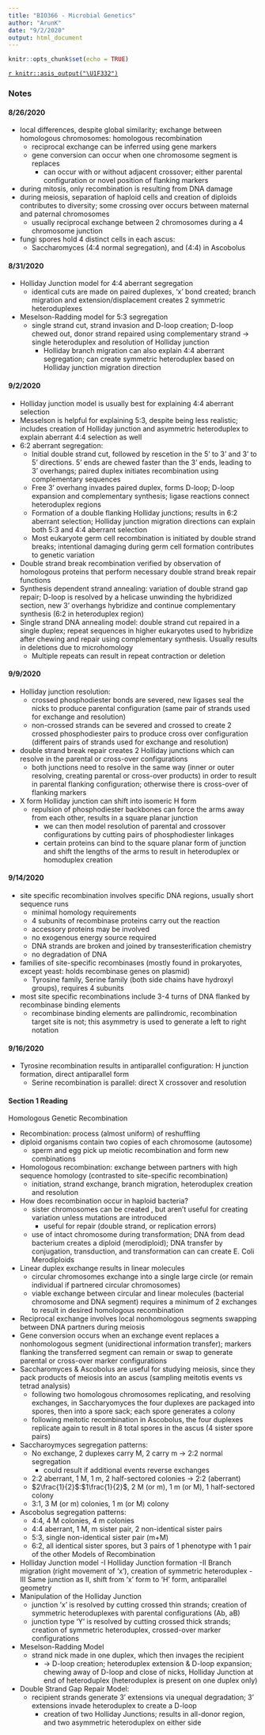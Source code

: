 ```yaml
---
title: "BIO366 - Microbial Genetics"
author: "ArunK"
date: "9/2/2020"
output: html_document
---
```


```r
knitr::opts_chunk$set(echo = TRUE)
```

[`r knitr::asis_output("\U1F332")`](https://arun-krishnaraj.github.io/evergreen)

### Notes
#### 8/26/2020
- local differences, despite global similarity; exchange between homologous chromosomes: homologous recombination
  - reciprocal exchange can be inferred using gene markers
  - gene conversion can occur when one chromosome segment is replaces
    - can occur with or without adjacent crossover; either parental configuration or novel position of flanking markers
- during mitosis, only recombination is resulting from DNA damage
- during meiosis, separation of haploid cells and creation of diploids contributes to diversity; some crossing over occurs between maternal and paternal chromosomes
  - usually reciprocal exchange between 2 chromosomes during a 4 chromosome junction
- fungi spores hold 4 distinct cells in each ascus:
  - Saccharomyces (4:4 normal segregation), and (4:4) in Ascobolus 
  
#### 8/31/2020
- Holliday Junction model for 4:4 aberrant segregation
  - identical cuts are made on paired duplexes, 'x' bond created; branch migration and extension/displacement creates 2 symmetric heteroduplexes
- Meselson-Radding model for 5:3 segregation
  - single strand cut, strand invasion and D-loop creation; D-loop chewed out, donor strand repaired using complementary strand -> single heteroduplex and resolution of Holliday junction
    - Holliday branch migration can also explain 4:4 aberrant segregation; can create symmetric heteroduplex based on Holliday junction migration direction
    
#### 9/2/2020
- Holliday junction model is usually best for explaining 4:4 aberrant selection
- Messelson is helpful for explaining 5:3, despite being less realistic; includes creation of Holliday junction and asymmetric heteroduplex to explain aberrant 4:4 selection as well
- 6:2 aberrant segregation: 
  - Initial double strand cut, followed by rescetion in the 5' to 3' and 3' to 5' directions. 5' ends are chewed faster than the 3' ends, leading to 3' overhangs; paired duplex initiates recombination using complementary sequences
  - Free 3' overhang invades paired duplex, forms D-loop; D-loop expansion and complementary synthesis; ligase reactions connect heteroduplex regions
  - Formation of a double flanking Holliday junctions; results in 6:2 aberrant selection; Holliday junction migration directions can explain both 5:3 and 4:4 aberrant selection
  - Most eukaryote germ cell recombination is initiated by double strand breaks; intentional damaging during germ cell formation contributes to genetic variation 
- Double strand break recombination verified by observation of homologous proteins that perform necessary double strand break repair functions
- Synthesis dependent strand annealing: variation of double strand gap repair; D-loop is resolved by a helicase unwinding the hybridized section, new 3' overhangs hybridize and continue complementary synthesis (6:2 in heteroduplex region) 
- Single strand DNA annealing model: double strand cut repaired in a single duplex; repeat sequences in higher eukaryotes used to hybridize after chewing and repair using complementary synthesis. Usually results in deletions due to microhomology
  - Multiple repeats can result in repeat contraction or deletion
  
#### 9/9/2020
- Holliday junction resolution: 
  - crossed phosphodiester bonds are severed, new ligases seal the nicks to produce parental configuration (same pair of strands used for exchange and resolution)
  - non-crossed strands can be severed and crossed to create 2 crossed phosphodiester pairs to produce cross over configuration (different pairs of strands used for exchange and resolution)
- double strand break repair creates 2 Holliday junctions which can resolve in the parental or cross-over configurations
  - both junctions need to resolve in the same way (inner or outer resolving, creating parental or cross-over products) in order to result in parental flanking configuration; otherwise there is cross-over of flanking markers
- X form Holliday junction can shift into isomeric H form
  - repulsion of phosphodiester backbones can force the arms away from each other, results in a square planar junction
    - we can then model resolution of parental and crossover configurations by cutting pairs of phosphodiester linkages
    - certain proteins can bind to the square planar form of junction and shift the lengths of the arms to result in heteroduplex or homoduplex creation
  
#### 9/14/2020
- site specific recombination involves specific DNA regions, usually short sequence runs 
  - minimal homology requirements
  - 4 subunits of recombinase proteins carry out the reaction
  - accessory proteins may be involved
  - no exogenous energy source required
  - DNA strands are broken and joined by transesterification chemistry
  - no degradation of DNA
- families of site-specific recombinases (mostly found in prokaryotes, except yeast: holds recombinase genes on plasmid)
  - Tyrosine family, Serine family (both side chains have hydroxyl groups), requires 4 subunits
- most site specific recombinations include 3-4 turns of DNA flanked by recombinase binding elements
  - recombinase binding elements are pallindromic, recombination target site is not; this asymmetry is used to generate a left to right notation

#### 9/16/2020
- Tyrosine recombination results in antiparallel configuration: H junction formation, direct antiparallel form
  - Serine recombination is parallel: direct X crossover and resolution

#### Section 1 Reading
Homologous Genetic Recombination  

- Recombination: process (almost uniform) of reshuffling
- diploid organisms contain two copies of each chromosome (autosome)    
  - sperm and egg pick up meiotic recombination and form new combinations  
- Homologous recombination: exchange between partners with high sequence homology (contrasted to site-specific recombination)
  - initiation, strand exchange, branch migration, heteroduplex creation and resolution
- How does recombination occur in haploid bacteria?
  - sister chromosomes can be created , but aren't useful for creating variation unless mutations are introduced
    - useful for repair (double strand, or replication errors)
  - use of intact chromosome during transformation; DNA from dead bacterium creates a diploid (merodiploid); DNA transfer by conjugation, transduction, and transformation can can create E. Coli Merodiploids
- Linear duplex exchange results in linear molecules
  - circular chromosomes exchange into a single large circle (or remain individual if partnered circular chromosomes)
  - viable exchange between circular and linear molecules (bacterial chromosome and DNA segment) requires a minimum of 2 exchanges to result in desired homologous recombination
- Reciprocal exchange involves local nonhomologous segments swapping between DNA partners during meiosis
- Gene conversion occurs when an exchange event replaces a nonhomologous segment (unidirectional information transfer); markers flanking the transferred segment can remain or swap to generate parental or cross-over marker configurations
- Saccharomyces & Ascobolus are useful for studying meiosis, since they pack products of meiosis into an ascus (sampling meitotis events vs tetrad analysis)
  - following two homologous chromosomes replicating, and resolving exchanges, in Saccharyomyces the four duplexes are packaged into spores, then into a spore sack; each spore generates a colony
  - following meitotic recombination in Ascobolus, the four duplexes replicate again to result in 8 total spores in the ascus (4 sister spore pairs)
- Saccharoymyces segregation patterns:
  - No exchange, 2 duplexes carry M, 2 carry m -> 2:2 normal segregation
    - could result if additional events reverse exchanges 
  - 2:2 aberrant, 1 M, 1 m, 2 half-sectored colonies -> 2:2 (aberrant)
  - $2\frac{1}{2}$:$1\frac{1}{2}$, 2 M (or m), 1 m (or M), 1 half-sectored colony
  - 3:1, 3 M (or m) colonies, 1 m (or M) colony
- Ascobolus segregation patterns:
  - 4:4, 4 M colonies, 4 m colonies
  - 4:4 aberrant, 1 M, m sister pair, 2 non-identical sister pairs
  - 5:3, single non-identical sister pair (m+M)
  - 6:2, all identical sister spores, but 3 pairs of 1 phenotype with 1 pair of the other
Models of Recombination
- Holliday Junction model
  -I Holliday Junction formation
  -II Branch migration (right movement of 'x'), creation of symmetric heteroduplex
  -III Same junction as II, shift from 'x' form to 'H' form, antiparallel geometry
- Manipulation of the Holliday Junction
  - junction 'x' is resolved by cutting crossed thin strands; creation of symmetric heteroduplexes with parental configurations (Ab, aB)
  - junction type 'Y' is resolved by cutting crossed thick strands; creation of symmetric heteroduplex, crossed-over marker configurations
- Meselson-Radding Model
  - strand nick made in one duplex, which then invages the recipient 
    - -> D-loop creation; heteroduplex extension & D-loop expansion; chewing away of D-loop and close of nicks, Holliday Junction at end of heteroduplex (heteroduplex is present on one duplex only)
- Double Strand Gap Repair Model:
  - recipient strands generate 3' extensions via unequal degradation; 3' extensions invade heteroduplex to create a D-loop
    - creation of two Holliday Junctions; results in all-donor region, and two asymmetric heteroduplex on either side